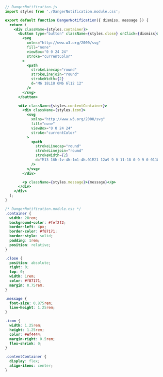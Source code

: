 ```jsx
// DangerNotification.js
import styles from './DangerNotification.module.css';

export default function DangerNotification({ dismiss, message }) {
  return (
    <div className={styles.container}>
      <button type="button" className={styles.close} onClick={dismiss}>
        <svg
          xmlns="http://www.w3.org/2000/svg"
          fill="none"
          viewBox="0 0 24 24"
          stroke="currentColor"
        >
          <path
            strokeLinecap="round"
            strokeLinejoin="round"
            strokeWidth={2}
            d="M6 18L18 6M6 6l12 12"
          />
        </svg>
      </button>

      <div className={styles.contentContainer}>
        <div className={styles.icon}>
          <svg
            xmlns="http://www.w3.org/2000/svg"
            fill="none"
            viewBox="0 0 24 24"
            stroke="currentColor"
          >
            <path
              strokeLinecap="round"
              strokeLinejoin="round"
              strokeWidth={2}
              d="M13 16h-1v-4h-1m1-4h.01M21 12a9 9 0 11-18 0 9 9 0 0118 0z"
            />
          </svg>
        </div>

        <p className={styles.message}>{message}</p>
      </div>
    </div>
  );
}
```

```css
/* DangerNotification.module.css */
.container {
  width: 20rem;
  background-color: #fef2f2;
  border-left: 4px;
  border-color: #f87171;
  border-style: solid;
  padding: 1rem;
  position: relative;
}

.close {
  position: absolute;
  right: 0;
  top: 0;
  width: 1rem;
  color: #f87171;
  margin: 0.75rem;
}

.message {
  font-size: 0.875rem;
  line-height: 1.25rem;
}

.icon {
  width: 1.25rem;
  height: 1.25rem;
  color: #ef4444;
  margin-right: 0.5rem;
  flex-shrink: 0;
}

.contentContainer {
  display: flex;
  align-items: center;
}
```
